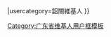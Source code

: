 {{Userbox
|border-c=black
|id-c=white
|id=[[File:Maba_human.JPG|92px]]
|info={{#switch:{{{1}}}
|CHN=<div class="center">這個用戶是'''[[韶關|韶關人]]'''。</div>
|YUT=<div class="center">呢條友喺'''[[韶關|韶關人]]'''。</div>
|HAK=<div class="center">這隻用戶係'''[[韶關|韶關人]]'''。</div>
|YBT=<div class="center">己個喺（呵）'''[[韶關|韶關人]]'''。</div>
|#default=<div class="center">這個用戶是'''[[韶關|韶關人]]'''。<br />呢條友喺'''[[韶關|韶關人]]'''。<br />這隻用戶係'''[[韶關|韶關人]]'''。<br />己個喺（呵）'''[[韶關|韶關人]]'''。</div>
}}
|usercategory=韶關維基人
}}
<noinclude>
{{documentation}}
[[Category:广东省维基人用户框模板]]
</noinclude>